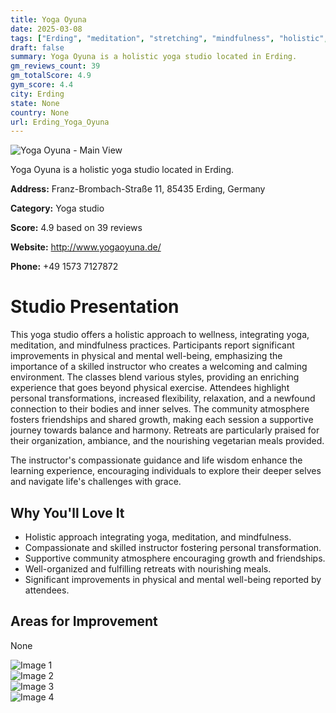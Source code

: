 ```yaml
---
title: Yoga Oyuna
date: 2025-03-08
tags: ["Erding", "meditation", "stretching", "mindfulness", "holistic", "supportive", "Erding"]  
draft: false
summary: Yoga Oyuna is a holistic yoga studio located in Erding.
gm_reviews_count: 39
gm_totalScore: 4.9
gym_score: 4.4
city: Erding
state: None
country: None
url: Erding_Yoga_Oyuna
---
```


<div className="aspect-[16/9] relative my-8">
  <img 
    src="https://lh5.googleusercontent.com/p/AF1QipM1_ic5DvBvNjleCei5joI4pl21F7jAvq8ZVfwh=w1920-h1080-k-no"
    alt="Yoga Oyuna - Main View"
    className="object-cover absolute inset-0 w-full h-full rounded-lg"
  />
</div>

Yoga Oyuna is a holistic yoga studio located in Erding.

**Address:** Franz-Brombach-Straße 11, 85435 Erding, Germany

**Category:** Yoga studio

**Score:** 4.9 based on 39 reviews

**Website:** http://www.yogaoyuna.de/

**Phone:** +49 1573 7127872

# Studio Presentation

This yoga studio offers a holistic approach to wellness, integrating yoga, meditation, and mindfulness practices. Participants report significant improvements in physical and mental well-being, emphasizing the importance of a skilled instructor who creates a welcoming and calming environment. The classes blend various styles, providing an enriching experience that goes beyond physical exercise. Attendees highlight personal transformations, increased flexibility, relaxation, and a newfound connection to their bodies and inner selves. The community atmosphere fosters friendships and shared growth, making each session a supportive journey towards balance and harmony. Retreats are particularly praised for their organization, ambiance, and the nourishing vegetarian meals provided.

The instructor's compassionate guidance and life wisdom enhance the learning experience, encouraging individuals to explore their deeper selves and navigate life's challenges with grace.

## Why You'll Love It

- Holistic approach integrating yoga, meditation, and mindfulness.
- Compassionate and skilled instructor fostering personal transformation.
- Supportive community atmosphere encouraging growth and friendships.
- Well-organized and fulfilling retreats with nourishing meals.
- Significant improvements in physical and mental well-being reported by attendees.

## Areas for Improvement

None

<div className="grid grid-cols-1 xl:grid-cols-2 gap-4 my-8">
<div className="aspect-[4/3] relative"><img src="https://lh5.googleusercontent.com/p/AF1QipNawy-2Dlxz3Qq8nrZGd-sMSUU3Q9m2a1xFEtw6=w1920-h1080-k-no" alt="Image 1" className="object-cover absolute inset-0 w-full h-full rounded-lg" /></div>
<div className="aspect-[4/3] relative"><img src="https://lh5.googleusercontent.com/p/AF1QipP4ZTsEh9szR8McHpqOt_5_sznvEM6hRoXtD16I=w1920-h1080-k-no" alt="Image 2" className="object-cover absolute inset-0 w-full h-full rounded-lg" /></div>
<div className="aspect-[4/3] relative"><img src="https://lh5.googleusercontent.com/p/AF1QipNvro-zXdU2N-W7XkYYD_NaagZehMWuTeSF8C6T=w1920-h1080-k-no" alt="Image 3" className="object-cover absolute inset-0 w-full h-full rounded-lg" /></div>
<div className="aspect-[4/3] relative"><img src="https://lh5.googleusercontent.com/p/AF1QipM34bs-0Hk_8clbIzbSmIvKQj1N-J-N-3cqkI97=w1920-h1080-k-no" alt="Image 4" className="object-cover absolute inset-0 w-full h-full rounded-lg" /></div>
</div>